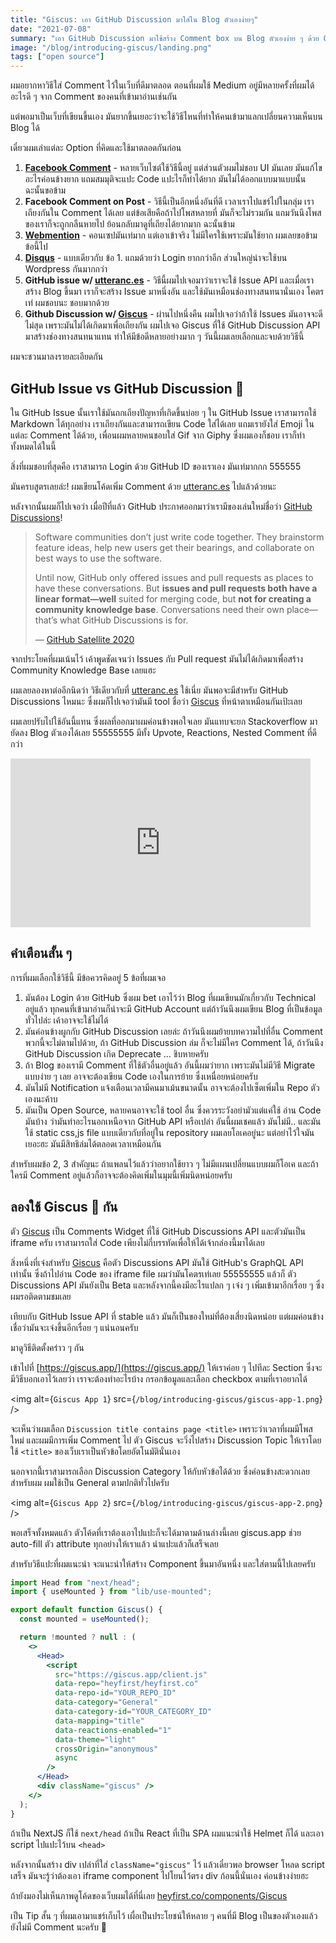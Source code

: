 ```yaml
---
title: "Giscus: เอา GitHub Discussion มาใส่ใน Blog ตัวเองง่ายๆ"
date: "2021-07-08"
summary: "เอา GitHub Discussion มาใช้สร้าง Comment box บน Blog ตัวเองง่าย ๆ ด้วย Giscus"
image: "/blog/introducing-giscus/landing.png"
tags: ["open source"]
---
```


ผมอยากหาวิธีใส่ Comment ไว้ในเว็บที่ดีมาตลอด ตอนที่ผมใช้ Medium อยู่มีหลายครั้งที่ผมได้อะไรดี ๆ จาก Comment ของคนที่เข้ามาอ่านเช่นกัน

แต่พอมาเป็นเว็บที่เขียนขึ้นเอง มันยากขึ้นเยอะว่าจะใช้วิธีไหนที่ทำให้คนเข้ามาแลกเปลี่ยนความเห็นบน Blog ได้

เดี๋ยวผมเล่าแต่ละ Option ที่คิดและใช้มาตลอดกันก่อน

1. **[Facebook Comment](https://developers.facebook.com/docs/plugins/comments/)** - หลายเว็บไซต์ใช้วิธีนี้อยู่ แต่ส่วนตัวผมไม่ชอบ UI มันเลย มันแก้ไขอะไรค่อนข้างยาก แถมสมมุติจะแปะ Code แปะไรก็ทำได้ยาก มันไม่ได้ออกแบบมาแบบนั้น ฉะนั้นขอข้าม
2. **Facebook Comment on Post** - วิธีนี้เป็นอีกหนึ่งอันที่ดี เวลาเราไปแชร์ไปในกลุ่ม เราเถียงกันใน Comment ได้เลย แต่ข้อเสียคือถ้าไปโพสหลายที่ มันก็จะไม่รวมกัน แถมวันนึงโพสของเราก็จะถูกกลืนหายไป ย้อนกลับมาดูที่เถียงได้ยากมาก ฉะนั้นข้าม
3. **[Webmention](https://www.w3.org/TR/webmention/)** - คอนเซปมันเท่มาก แต่เอาเข้าจริง ไม่มีใครใช้เพราะมันใช้ยาก ผมเลยขอข้ามข้อนี้ไป
4. **[Disqus](https://disqus.com/)** - แบบเดียวกับ ข้อ 1. แถมด้วยว่า Login ยากกว่าอีก ส่วนใหญ่น่าจะใช้บน Wordpress กันมากกว่า
5. **GitHub issue w/ [utteranc.es](https://utteranc.es/)** - วิธีนี้ผมไปเจอมาว่าเราจะใช้ Issue API และเมื่อเราสร้าง Blog ขึ้นมา เราก็จะสร้าง Issue มาหนึ่งอัน และใช้มันเหมือนช่องทางสนทนานั่นเอง โคตรเท่ ผมชอบนะ ชอบมากด้วย
6. **Github Discussion w/ [Giscus](https://giscus.app/)** - ผ่านไปหนึ่งคืน ผมไปเจอว่าถ้าใช้ Issues มันอาจจะดีไม่สุด เพราะมันไม่ได้เกิดมาเพื่อเถียงกัน ผมไปเจอ Giscus ที่ใช้ GitHub Discussion API มาสร้างช่องทางสนทนาแทน ทำให้มีข้อดีหลายอย่างมาก ๆ วันนี้ผมเลยเลือกและจบด้วยวิธีนี้

ผมจะชวนมาลงรายละเอียดกัน

## GitHub Issue vs GitHub Discussion 💬

ใน GitHub Issue นั้นเราใช้มันถกเถียงปัญหาที่เกิดขึ้นบ่อย ๆ ใน GitHub Issue เราสามารถใช้ Markdown ได้ทุกอย่าง เราเถียงกันและสามารถเขียน Code ใส่ได้เลย แถมเรายังใส่ Emoji ในแต่ละ Comment ได้ด้วย, เพื่อนผมหลายคนชอบใส่ Gif จาก ​Giphy ซึ่งผมเองก็ชอบ
เราก็ทำทั้งหมดได้ในนี้

สิ่งที่ผมชอบที่สุดคือ เราสามารถ Login ด้วย GitHub ID ของเราเอง มันเท่มากกก 555555

มันครบสูตรเลยล่ะ! ผมเขียนโค้ดเพิ่ม Comment ด้วย [utteranc.es](https://utteranc.es/) ไปแล้วด้วยนะ

หลังจากนั้นผมก็ไปเจอว่า เมื่อปีที่แล้ว GitHub ประกาศออกมาว่าเรามีของเล่นใหม่ชื่อว่า [GitHub Discussions](https://docs.github.com/en/discussions)!

> Software communities don’t just write code together.
> They brainstorm feature ideas, help new users get their bearings,
> and collaborate on best ways to use the software.
>
> Until now, GitHub only offered issues and pull requests as places
> to have these conversations. But **issues and pull requests both have a linear format—well**
> suited for merging code, but **not for creating a community knowledge base**.
> Conversations need their own place—that’s what GitHub Discussions is for.
>
> — [GitHub Satellite 2020](https://github.blog/2020-05-06-new-from-satellite-2020-github-codespaces-github-discussions-securing-code-in-private-repositories-and-more/)

จากประโยคที่ผมเน้นไว้ เค้าพูดชัดเจนว่า Issues กับ Pull request มันไม่ได้เกิดมาเพื่อสร้าง Community Knowledge Base เลยแฮะ

ผมเลยลองหาต่ออีกนิดว่า วิธีเดียวกับที่ [utteranc.es](https://utteranc.es/) ใช้เนี่ย มันพอจะมีสำหรับ GitHub Discussions ไหมนะ ซึ่งผมก็ไปเจอว่ามันมี tool ชื่อว่า [Giscus](https://giscus.app/) ที่หน้าตาเหมือนกันเป้ะเลย

ผมเลยปรับไปใช้อันนี้แทน ซึ่งผลที่ออกมาผมค่อนข้างพอใจเลย มันแทบจะยก Stackoverflow มายัดลง Blog ตัวเองได้เลย 55555555 มีทั้ง Upvote, Reactions, Nested Comment ที่ดีกว่า

<iframe
  src="https://giphy.com/embed/3o7TKFQP0neFtyfxtK"
  width="480"
  height="270"
  frameBorder="0"
  className="giphy-embed mx-auto w-full"
  allowFullScreen
></iframe>

## คำเตือนสั้น ๆ

การที่ผมเลือกใช้วิธีนี้ มีข้อควรคิดอยู่ 5 ข้อที่ผมเจอ

1. มันต้อง Login ด้วย GitHub ซึ่งผม ​bet เอาไว้ว่า Blog ที่ผมเขียนมักเกี่ยวกับ Technical อยู่แล้ว ทุกคนที่เข้ามาอ่านก็น่าจะมี GitHub Account แต่ถ้าวันนึงผมเขียน Blog ที่เป็นข้อมูลทั่วไปล่ะ เค้าอาจจะใช้ไม่ได้
2. มันค่อนข้างผูกกับ GitHub Discussion เลยล่ะ ถ้าวันนึงผมย้ายบทความไปที่อื่น Comment พวกนี้จะไม่ตามไปด้วย, ถ้า GitHub Discussion ล่ม ก็จะไม่มีใคร Comment ได้, ถ้าวันนึง GitHub Discussion เกิด Deprecate ... ชิบหายครับ
3. ถ้า Blog ของเรามี Comment ที่ใช้ตัวอื่นอยู่แล้ว อันนี้ผมว่ายาก เพราะมันไม่มีวิธี Migrate แบบง่าย ๆ เลย อาจจะต้องเขียน Code เองในการย้าย ซึ่งเหนื่อยหน่อยครับ
4. มันไม่มี Notification แจ้งเตือนเวลามีคนมาเม้นขนาดนั้น อาจจะต้องไปเซ็ตเพิ่มใน Repo ตัวเองนะค้าบ
5. มันเป็น ​Open Source, หลายคนอาจจะใช้ tool อื่น ซึ่งควรระวังอย่ามัวแต่แค่ใช้ อ่าน Code มันบ้าง ว่ามันทำอะไรนอกเหนือจาก ​GitHub API หรือเปล่า อันนี้ผมเชคแล้ว มันไม่มี.. และมันใช้ static css,js file แบบเดียวกับที่อยู่ใน repository ผมเลยโอเคอยู่นะ แต่อย่าไว้ใจมันเยอะฮะ มันมีสิทธิล่มได้ตลอดเวลาเหมือนกัน

สำหรับผมข้อ 2, 3 สำคัญนะ ถ้าแพลนไว้แล้วว่าอยากใช้ยาว ๆ ไม่มีแผนเปลี่ยนแบบผมก็โอเค และถ้าใครมี Comment อยู่แล้วก็อาจจะต้องคิดเพิ่มในมุมนี้เพิ่มนิดหน่อยครับ

## ลองใช้ Giscus 💎 กัน

ตัว [Giscus](https://giscus.app/) เป็น Comments Widget ที่ใช้ GitHub Discussions API และตัวมันเป็น ​iframe ครับ เราสามารถใส่ Code เพียงไม่กี่บรรทัดเพื่อให้ได้เจ้ากล่องนี้มาได้เลย

สิ่งหนึ่งที่เจ๋งสำหรับ [Giscus](https://giscus.app/) คือตัว Discussions API มันใช้ GitHub's GraphQL API เท่านั้น ซึ่งถ้าไปอ่าน Code ของ iframe file ผมว่ามันโคตรเท่เลย 55555555
แล้วก็ ตัว Discussions API มันยังเป็น Beta และหลังจากนี้คงมีอะไรแปลก ๆ เจ๋ง ๆ เพิ่มเข้ามาอีกเรื่อย ๆ ซึ่งผมรอติดตามชมเลย

เทียบกับ GitHub Issue API ที่ stable แล้ว มันก็เป็นของใหม่ที่ต้องเสี่ยงนิดหน่อย แต่ผมค่อนข้างเชื่อว่ามันจะเจ๋งขึ้นอีกเรื่อย ๆ แน่นอนครับ

มาดูวิธีติดตั้งคร่าว ๆ กัน

เข้าไปที่ [https://giscus.app/](https://giscus.app/) ให้เราค่อย ๆ ไปทีละ Section ซึ่งจะมีวิธีบอกเอาไว้เลยว่า เราจะต้องทำอะไรบ้าง กรอกข้อมูลและเลือก checkbox ตามที่เราอยากได้

<img alt={`Giscus App 1`} src={`/blog/introducing-giscus/giscus-app-1.png`} />

จะเห็นว่าผมเลือก `Discussion title contains page <title>` เพราะว่าเวลาที่ผมมีโพสใหม่ และผมมีการเพิ่ม Comment ไป ตัว Giscus จะวิ่งไปสร้าง Discussion Topic ให้เราโดยใช้ `<title>` ของเว็บเราเป็นหัวข้อโดยอัตโนมัตินั่นเอง

นอกจากนี้่เราสามารถเลือก Discussion Category ให้กับหัวข้อได้ด้วย ซึ่งค่อนข้างสะดวกเลย สำหรับผม ผมใช้เป็น General ตามปกติทั่วไปครับ

<img alt={`Giscus App 2`} src={`/blog/introducing-giscus/giscus-app-2.png`} />

พอเสร็จทั้งหมดแล้ว ตัวโค้ดที่เราต้องเอาไปแปะก็จะได้มาตามด้านล่างนี้เลย giscus.app ช่วย auto-fill ตัว attribute ทุกอย่างให้เราแล้ว นำแปะแล้วก็เสร็จเลย

สำหรับวิธีแปะที่ผมแนะนำ จะแนะนำให้สร้าง Component ขึ้นมาอันหนึ่ง และใส่ตามนี้ไปเลยครับ

```jsx
import Head from "next/head";
import { useMounted } from "lib/use-mounted";

export default function Giscus() {
  const mounted = useMounted();

  return !mounted ? null : (
    <>
      <Head>
        <script
          src="https://giscus.app/client.js"
          data-repo="heyfirst/heyfirst.co"
          data-repo-id="YOUR_REPO_ID"
          data-category="General"
          data-category-id="YOUR_CATEGORY_ID"
          data-mapping="title"
          data-reactions-enabled="1"
          data-theme="light"
          crossOrigin="anonymous"
          async
        />
      </Head>
      <div className="giscus" />
    </>
  );
}
```

ถ้าเป็น ​NextJS ก็ใช้ `next/head` ถ้าเป็น React ที่เป็น SPA ผมแนะนำใช้ ​Helmet ก็ได้ และเอา script ไปแปะไว้บน `<head>`

หลังจากนั้นสร้าง ​div เปล่าที่ใส่ `className="giscus"` ไว้ แล้วเดี๋ยวพอ browser โหลด script เสร็จ มันจะรู้ว่าต้องเอา iframe component ไปโยนไว้ตรง ​div ก้อนนี้นั่นเอง ค่อนข้างง่ายฮะ

ถ้ายังมองไม่เห็นภาพดูโค้ดของเว็บผมได้ที่นี่เลย [heyfirst.co/components/Giscus](https://github.com/heyfirst/heyfirst.co/blob/main/components/Giscus.tsx)

เป็น Tip สั้น ๆ ที่ผมเอามาแชร์เก็บไว้ เผื่อเป็นประโยชน์ให้หลาย ๆ คนที่มี Blog เป็นของตัวเองแล้วยังไม่มี Comment นะครับ 💪

